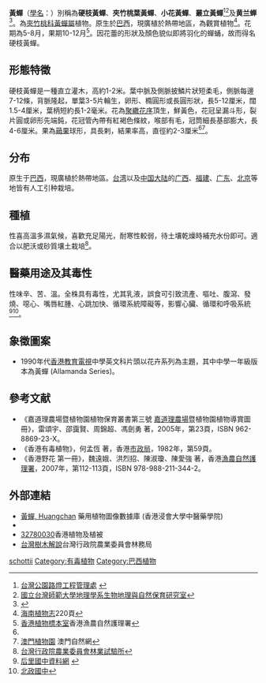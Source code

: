 {{noteTA|G1=Unit}}
{{不是|软枝黄蝉}}
{{Speciesbox 
| name = 硬枝黃蟬
| image = Allamanda neriifolia 3.jpg
| image_width = 250px
| image_caption = 
| taxon = Allamanda schottii
| authority = [[Pohl|Pohl]], 1827
| synonyms= ''Allamanda neriifolia'' <small>[[Hook.|Hook.]]</small>
}}

'''黃蟬'''（[[學名|學名]]：''{{lang|la|Allamanda schottii}}''）別稱為'''硬枝黃蟬'''、'''夾竹桃葉黃蟬'''、'''小花黃蟬'''、'''叢立黃蟬'''<ref>[http://pkl.taipei.gov.tw/cgi-bin/SM_theme?page=437fcc3b 台灣公園路燈工程管理處] {{webarchive|url=https://web.archive.org/web/20060513042631/http://pkl.taipei.gov.tw/cgi-bin/SM_theme?page=437fcc3b |date=2006-05-13 }}</ref><ref>[http://biogeo.geo.ntnu.edu.tw/service/biogeodb/plants/plqy_b.asp?key_words=264-005&cluster=num 國立台灣師範大學地理學系生物地理與自然保育研究室]{{dead link|date=2018年5月 |bot=InternetArchiveBot |fix-attempted=yes }}</ref>及'''黄兰蝉'''<ref>{{cite web| url =http://www.bioinfo.cn/db05/KmzwSpecies.php?action=view&id=153| title =黄蝉| work =《中国高等植物数据库全库》| publisher =中国科学院微生物研究所| author =昆明植物研究所| accessdate =2009-02-20| deadurl =yes| archiveurl =https://web.archive.org/web/20160305023135/http://www.bioinfo.cn/db05/KmzwSpecies.php?action=view&id=153| archivedate =2016-03-05}}</ref>。為[[夾竹桃科|夾竹桃科]][[黃蟬屬|黃蟬屬]]植物。原生於[[巴西|巴西]]，現廣植於熱帶地區，為觀賞植物<ref name=cvh>[http://www.cvh.org.cn/difangzhi/hainan/page/3/220a.pdf 海南植物志]{{dead link|date=十一月 2017 |bot=InternetArchiveBot }}220頁</ref>。花期為5-8月，果期10-12月<ref>[http://www.hkherbarium.net/Herbarium/c_result.aspx?spec_no=6457 香港植物標本室]{{Dead link|date=2019年12月 |bot=InternetArchiveBot |fix-attempted=yes }}香港漁農自然護理署</ref>。因花蕾的形狀及顏色貌似即將羽化的蟬蛹，故而得名硬枝黃蟬。

==形態特徵==
硬枝黃蟬是一種直立灌木，高約1-2米。葉中脈及側脈披鱗片狀短柔毛，側脈每邊7-12條，背脈隆起，單葉3-5片輪生，卵形、橢圓形或長圓形狀，長5-12厘米，闊1.5-4厘米，葉柄短約長1-2毫米。花為[[聚繖花序|聚繖花序]]頂生，鮮黃色，花冠呈漏斗形，裂片圓或卵形先端鈍，花冠管內帶有紅褐色條紋，喉部有毛，冠筒細長基部膨大，長4-6厘米。果為[[蒴果|蒴果]]球形，具長剌，結果率高，直徑約2-3厘米<ref name=cvh/><ref>[http://nature.iacm.gov.mo/botanical/read.asp?ptype=2&id=154 澳門植物園] {{Wayback|url=http://nature.iacm.gov.mo/botanical/read.asp?ptype=2&id=154 |date=20070821203922 }}澳門自然網</ref>。

==分布==

原生于[[巴西|巴西]]，現廣植於熱帶地區。[[台湾|台湾]]以及[[中国大陆|中国大陆]]的[[广西|广西]]、[[福建|福建]]、[[广东|广东]]、[[北京|北京]]等地皆有人工引种栽培。

==種植==
性喜高溫多濕氣候，喜歡充足陽光，耐寒性較弱，待土壤乾燥時補充水份即可。適合以肥沃或砂質壤土栽培<ref>[http://oldpage.tfri.gov.tw/book/sp100/182.htm 台灣行政院農業委員會林業試驗所]{{dead link|date=2018年5月 |bot=InternetArchiveBot |fix-attempted=yes }}</ref>。

==醫藥用途及其毒性==
性味辛、苦、溫。全株具有毒性，尤其乳液，誤食可引致流產、嘔吐、腹瀉、發燒、噁心、嘴唇紅腫、心跳加快、循環系統障礙等，影響心臟、循環和呼吸系統<ref>[http://www.hljh.tcc.edu.tw/teach/%E6%A0%A1%E5%9C%92%E6%A4%8D%E7%89%A9/%E5%B0%8F%E8%8A%B1%E9%BB%83%E8%9F%AC/%E5%B0%8F%E8%8A%B1%E9%BB%83%E8%9F%AC.htm 后里國中資料網] {{webarchive|url=https://web.archive.org/web/20080515020554/http://www.hljh.tcc.edu.tw/teach/%E6%A0%A1%E5%9C%92%E6%A4%8D%E7%89%A9/%E5%B0%8F%E8%8A%B1%E9%BB%83%E8%9F%AC/%E5%B0%8F%E8%8A%B1%E9%BB%83%E8%9F%AC.htm |date=2008-05-15 }}</ref><ref>[http://w3.pcjh.tp.edu.tw/iceli/dicotyweb/file-2/DICOTY-A121.HTM 北政國中]</ref>。
==象徵圖案==
*1990年代[[教育電視_(香港電台)|香港教育電視]]中學英文科片頭以花卉系列為主題，其中中學一年級版本為黃蟬 (Allamanda Series)。

==參考文献==
{{reflistH}}
*《嘉道理農場暨植物園植物保育叢書第三號 [[嘉道理農場|嘉道理農場]]暨植物園植物導賞圖冊》，雷頌宇、邵靄賢、周錦超、馮劍勇 著，2005年，第23頁，ISBN 962-8869-23-X。
*《香港有毒植物》，何孟恆 著，香港[[市政局|市政局]]，1982年，第59頁。
*《香港野花 第一冊》，魏遠娥、洪烈招、陳淑瓊、陳愛強 著，香港[[漁農自然護理署|漁農自然護理署]]，2007年，第112-113頁，ISBN 978-988-211-344-2。
{{reflistF}}
{{reflist}}

==外部連結==

{{Commons category|Allamanda schottii}}

{{维基物种|Allamanda schottii}}
* [http://libproject.hkbu.edu.hk/was40/detail?lang=ch&channelid=1288&searchword=herb_id=D01164 黃蟬, Huangchan] 藥用植物圖像數據庫 (香港浸會大學中醫藥學院) {{zh-hant}}{{en}}
* {{zh-hans}}{{CVH|Allamanda schottii}}
* [http://www.hkflora.com/qef/site_cuhk/plant/check_list.php?sort=nameeng 32780030]香港植物及植被   
* [http://subject.forest.gov.tw/species/twtrees/book5/54.htm 台灣樹木解說]台灣行政院農業委員會林務局
{{Taxonbar|from=Q2837671}}

[[Category:黃蟬屬|schottii]]
[[Category:有毒植物|Category:有毒植物]]
[[Category:巴西植物|Category:巴西植物]]
